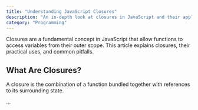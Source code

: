 ```yaml
---
title: "Understanding JavaScript Closures"
description: "An in-depth look at closures in JavaScript and their applications."
category: "Programming"
---
```


Closures are a fundamental concept in JavaScript that allow functions to access variables from their outer scope. This article explains closures, their practical uses, and common pitfalls.

## What Are Closures?

A closure is the combination of a function bundled together with references to its surrounding state.

...
